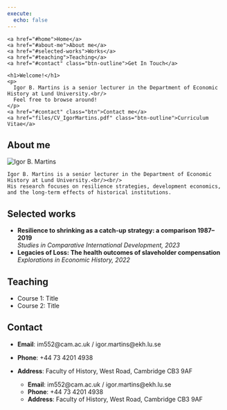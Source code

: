 ---
execute:
  echo: false
---

::: {=html}
<nav class="navbar">
  <div class="container">
    <a href="#home">Home</a>
    <a href="#about-me">About me</a>
    <a href="#selected-works">Works</a>
    <a href="#teaching">Teaching</a>
    <a href="#contact" class="btn-outline">Get In Touch</a>
  </div>
</nav>
:::

::: {=html}
<section class="hero" id="home">
  <div class="hero-content">
    <h1>Welcome!</h1>
    <p>
      Igor B. Martins is a senior lecturer in the Department of Economic History at Lund University.<br/>
      Feel free to browse around!
    </p>
    <a href="#contact" class="btn">Contact me</a>
    <a href="files/CV_IgorMartins.pdf" class="btn-outline">Curriculum Vitae</a>
  </div>
</section>
:::

## About me {#about-me}

::: {=html}
<div class="about-flex">
  <img src="images/me.jpg" alt="Igor B. Martins" class="profile-pic"/>
  <div class="about-text">
    Igor B. Martins is a senior lecturer in the Department of Economic History at Lund University.<br/><br/>
    His research focuses on resilience strategies, development economics, and the long-term effects of historical institutions.
  </div>
</div>
:::

## Selected works {#selected-works}

- **Resilience to shrinking as a catch-up strategy: a comparison 1987–2019**  
  *Studies in Comparative International Development, 2023*
- **Legacies of Loss: The health outcomes of slaveholder compensation**  
  *Explorations in Economic History, 2022*

## Teaching {#teaching}

- Course 1: Title  
- Course 2: Title

## Contact {#contact}

- **Email**: im552@cam.ac.uk / igor.martins@ekh.lu.se  
- **Phone**: +44 73 4201 4938  
- **Address**: Faculty of History, West Road, Cambridge CB3 9AF


  - **Email**: im552@cam.ac.uk / igor.martins@ekh.lu.se  
  - **Phone**: +44 73 4201 4938  
  - **Address**: Faculty of History, West Road, Cambridge CB3 9AF
</section>
